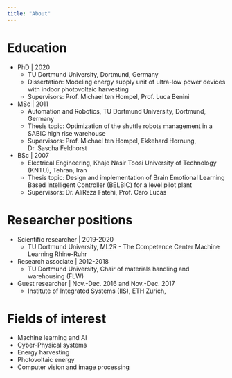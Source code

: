 ```yaml
---
title: "About"
---
```


# Education

- PhD | 2020
  - TU Dortmund University, Dortmund, Germany
  - Dissertation: Modeling energy supply unit of ultra-low power devices with indoor photovoltaic harvesting
  - Supervisors: Prof. Michael ten Hompel, Prof. Luca Benini

- MSc | 2011
  - Automation and Robotics, TU Dortmund University, Dortmund, Germany
  - Thesis topic: Optimization of the shuttle robots management in a SABIC high rise warehouse
  - Supervisors: Prof. Michael ten Hompel, Ekkehard Hornung, Dr. Sascha Feldhorst

- BSc | 2007
  - Electrical Engineering, Khaje Nasir Toosi University of Technology (KNTU), Tehran, Iran
  - Thesis topic: Design and implementation of Brain Emotional Learning Based Intelligent Controller (BELBIC) for a level pilot plant
  - Supervisors: Dr. AliReza Fatehi, Prof. Caro Lucas

# Researcher positions

- Scientific researcher | 2019-2020 
  - TU Dortmund University, ML2R - The Competence Center Machine Learning Rhine-Ruhr
- Research associate | 2012-2018 
  - TU Dortmund University, Chair of materials handling and warehousing (FLW)
- Guest researcher | Nov.-Dec. 2016 and Nov.-Dec. 2017 
  - Institute of Integrated Systems (IIS), ETH Zurich, 


# Fields of interest

- Machine learning and AI
- Cyber-Physical systems
- Energy harvesting
- Photovoltaic energy
- Computer vision and image processing
